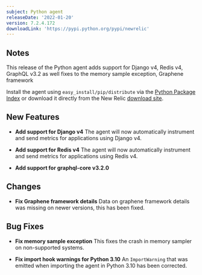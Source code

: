 ```yaml
---
subject: Python agent
releaseDate: '2022-01-20'
version: 7.2.4.172
downloadLink: 'https://pypi.python.org/pypi/newrelic'
---
```


## Notes

This release of the Python agent adds support for Django v4, Redis v4, GraphQL v3.2 as well fixes to the memory sample exception, Graphene framework

Install the agent using `easy_install/pip/distribute` via the [Python Package Index](https://pypi.python.org/pypi/newrelic) or download it directly from the New Relic [download site](http://download.newrelic.com/python_agent/release).

## New Features

* **Add support for Django v4** 
The agent will now automatically instrument and send metrics for applications using Django v4.

* **Add support for Redis v4**
The agent will now automatically instrument and send metrics for applications using Redis v4.

* **Add support for graphql-core v3.2.0**

## Changes

* **Fix Graphene framework details** 
Data on graphene framework details was missing on newer versions, this has been fixed.

## Bug Fixes

* **Fix memory sample exception**
This fixes the crash in memory sampler on non-supported systems.

* **Fix import hook warnings for Python 3.10**
An `ImportWarning` that was emitted when importing the agent in Python 3.10 has been corrected.